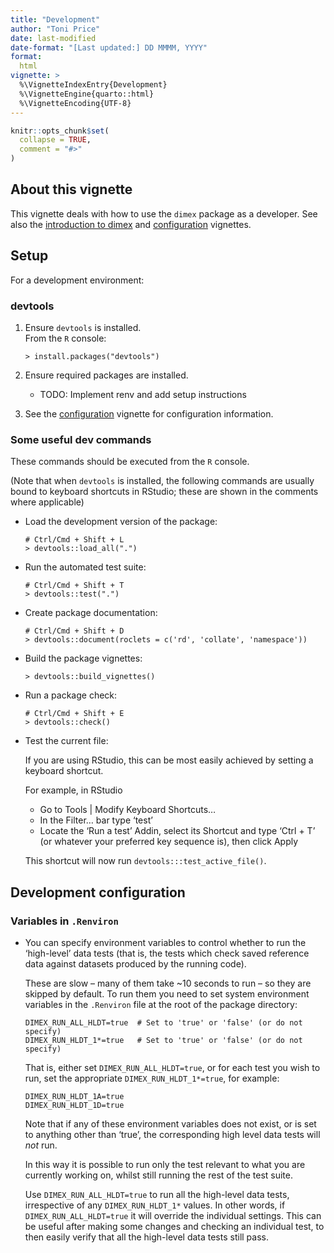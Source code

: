 ```yaml
---
title: "Development"
author: "Toni Price"
date: last-modified
date-format: "[Last updated:] DD MMMM, YYYY"
format: 
  html
vignette: >
  %\VignetteIndexEntry{Development}
  %\VignetteEngine{quarto::html}
  %\VignetteEncoding{UTF-8}
---
```


```r
knitr::opts_chunk$set(
  collapse = TRUE,
  comment = "#>"
)
```

~~~{=comment}
```r
library(dimex)
```
~~~

## About this vignette

This vignette deals with how to use the `dimex` package as a developer. See also
the [introduction to dimex](dimex.html) and [configuration](config.html)
vignettes.

## Setup

For a development environment:

### devtools

1.  Ensure `devtools` is installed. <br>
    From the `R` console:

    ```
    > install.packages("devtools")
    ```

2.  Ensure required packages are installed.
    - TODO: Implement renv and add setup instructions

3.  See the [configuration](config.html) vignette for configuration information.

### Some useful dev commands

These commands should be executed from the `R` console.

(Note that when `devtools` is installed, the following commands are usually
bound to keyboard shortcuts in RStudio; these are shown in the comments where
applicable)

-  Load the development version of the package:

    ```
    # Ctrl/Cmd + Shift + L
    > devtools::load_all(".")
    ```

-  Run the automated test suite:

    ```
    # Ctrl/Cmd + Shift + T
    > devtools::test(".")
    ```

-  Create package documentation:

    ```
    # Ctrl/Cmd + Shift + D
    > devtools::document(roclets = c('rd', 'collate', 'namespace'))
    ```

-  Build the package vignettes:

    ```
    > devtools::build_vignettes()
    ```

-  Run a package check:

    ```
    # Ctrl/Cmd + Shift + E
    > devtools::check()
    ```
    
- Test the current file:

    If you are using RStudio, this can be most easily achieved by setting a
    keyboard shortcut.

    For example, in RStudio <br>
    - Go to Tools | Modify Keyboard Shortcuts... <br>
    - In the Filter... bar type 'test'
    - Locate the 'Run a test' Addin, select its Shortcut and type 'Ctrl + T' (or
      whatever your preferred key sequence is), then click Apply

    This shortcut will now run `devtools:::test_active_file()`.

## Development configuration

### Variables in `.Renviron`

- You can specify environment variables to control whether to run the
  'high-level' data tests (that is, the tests which check saved reference data
  against datasets produced by the running code).
  
  These are slow -- many of them take ~10 seconds to run -- so they are skipped
  by default. To run them you need to set system environment variables in the
  `.Renviron` file at the root of the package directory:

    ````
    DIMEX_RUN_ALL_HLDT=true  # Set to 'true' or 'false' (or do not specify)
    DIMEX_RUN_HLDT_1*=true   # Set to 'true' or 'false' (or do not specify)
    ````

    That is, either set `DIMEX_RUN_ALL_HLDT=true`, or for each test you wish to
    run, set the appropriate `DIMEX_RUN_HLDT_1*=true`, for example:
    
    ````
    DIMEX_RUN_HLDT_1A=true
    DIMEX_RUN_HLDT_1D=true
    ````

    Note that if any of these environment variables does not exist, or is set to
    anything other than 'true', the corresponding high level data tests will
    *not* run.

    In this way it is possible to run only the test relevant to what you are
    currently working on, whilst still running the rest of the test suite.

    Use `DIMEX_RUN_ALL_HLDT=true` to run all the high-level data tests,
    irrespective of any `DIMEX_RUN_HLDT_1*` values. In other words, if
    `DIMEX_RUN_ALL_HLDT=true` it will override the individual settings. This can
    be useful after making some changes and checking an individual test, to then
    easily verify that all the high-level data tests still pass.
